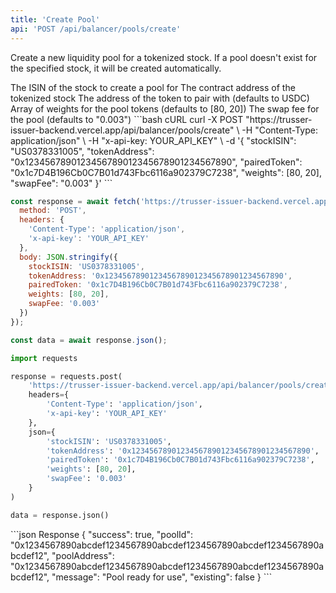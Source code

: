 ```yaml
---
title: 'Create Pool'
api: 'POST /api/balancer/pools/create'
---
```


Create a new liquidity pool for a tokenized stock. If a pool doesn't exist for the specified stock, it will be created automatically.

<ParamField body="stockISIN" type="string" required>
  The ISIN of the stock to create a pool for
</ParamField>

<ParamField body="tokenAddress" type="string" required>
  The contract address of the tokenized stock
</ParamField>

<ParamField body="pairedToken" type="string">
  The address of the token to pair with (defaults to USDC)
</ParamField>

<ParamField body="weights" type="array">
  Array of weights for the pool tokens (defaults to [80, 20])
</ParamField>

<ParamField body="swapFee" type="string">
  The swap fee for the pool (defaults to "0.003")
</ParamField>

<RequestExample>
```bash cURL
curl -X POST "https://trusser-issuer-backend.vercel.app/api/balancer/pools/create" \
  -H "Content-Type: application/json" \
  -H "x-api-key: YOUR_API_KEY" \
  -d '{
    "stockISIN": "US0378331005",
    "tokenAddress": "0x1234567890123456789012345678901234567890",
    "pairedToken": "0x1c7D4B196Cb0C7B01d743Fbc6116a902379C7238",
    "weights": [80, 20],
    "swapFee": "0.003"
  }'
```

```javascript JavaScript
const response = await fetch('https://trusser-issuer-backend.vercel.app/api/balancer/pools/create', {
  method: 'POST',
  headers: {
    'Content-Type': 'application/json',
    'x-api-key': 'YOUR_API_KEY'
  },
  body: JSON.stringify({
    stockISIN: 'US0378331005',
    tokenAddress: '0x1234567890123456789012345678901234567890',
    pairedToken: '0x1c7D4B196Cb0C7B01d743Fbc6116a902379C7238',
    weights: [80, 20],
    swapFee: '0.003'
  })
});

const data = await response.json();
```

```python Python
import requests

response = requests.post(
    'https://trusser-issuer-backend.vercel.app/api/balancer/pools/create',
    headers={
        'Content-Type': 'application/json',
        'x-api-key': 'YOUR_API_KEY'
    },
    json={
        'stockISIN': 'US0378331005',
        'tokenAddress': '0x1234567890123456789012345678901234567890',
        'pairedToken': '0x1c7D4B196Cb0C7B01d743Fbc6116a902379C7238',
        'weights': [80, 20],
        'swapFee': '0.003'
    }
)

data = response.json()
```
</RequestExample>

<ResponseExample>
```json Response
{
  "success": true,
  "poolId": "0x1234567890abcdef1234567890abcdef1234567890abcdef1234567890abcdef12",
  "poolAddress": "0x1234567890abcdef1234567890abcdef1234567890abcdef1234567890abcdef12",
  "message": "Pool ready for use",
  "existing": false
}
```
</ResponseExample>